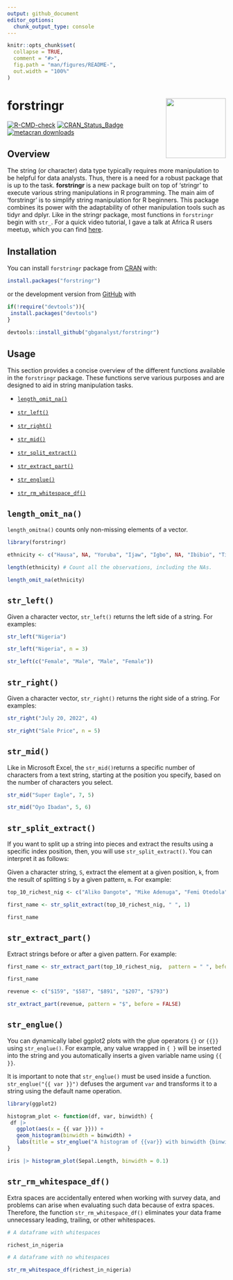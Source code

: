 ```yaml
---
output: github_document
editor_options: 
  chunk_output_type: console
---
```


<!-- README.md is generated from README.Rmd. Please edit that file -->

```r
knitr::opts_chunk$set(
  collapse = TRUE,
  comment = "#>",
  fig.path = "man/figures/README-",
  out.width = "100%"
)
```

# forstringr <a><img src='man/figures/logo.png' align="right" height="138.5" /></a>

<!-- badges: start -->
[![R-CMD-check](https://github.com/gbganalyst/forstringr/actions/workflows/R-CMD-check.yaml/badge.svg)](https://github.com/gbganalyst/forstringr/actions/workflows/R-CMD-check.yaml)
[![CRAN_Status_Badge](https://www.r-pkg.org/badges/version/forstringr)](https://cran.r-project.org/package=forstringr)
[![metacran downloads](https://cranlogs.r-pkg.org/badges/grand-total/forstringr)](https://cran.r-project.org/package=forstringr)
<!-- badges: end -->

## Overview

The string (or character) data type typically requires more manipulation to be helpful for data analysts. Thus, there is a need for a robust package that is up to the task. **forstringr** is a new package built on top of 'stringr' to execute various string manipulations in R programming. The main aim of 'forstringr' is to simplify string manipulation for R beginners. This package combines its power with the adaptability of other manipulation tools such as tidyr and dplyr. Like in the stringr package, most functions in `forstringr` begin with `str_`. For a quick video tutorial, I gave a talk at Africa R users meetup, which you can find [here](https://r4africa.org/event/1sept2022).


## Installation

You can install `forstringr` package from [CRAN](https://cran.r-project.org/) with:

```r
install.packages("forstringr")

```

or the development version from [GitHub](https://github.com/) with

``` r
if(!require("devtools")){
 install.packages("devtools")
}

devtools::install_github("gbganalyst/forstringr")
```

## Usage

This section provides a concise overview of the different functions available in the `forstringr` package. These functions serve various purposes and are designed to aid in string manipulation tasks.

- [`length_omit_na()`](#length_omit_na)

- [`str_left()`](#str_left) 

- [`str_right()`](#str_right) 

- [`str_mid()`](#str_mid) 

- [`str_split_extract()`](#str_split_extract) 

- [`str_extract_part()`](#str_extract_part)

- [`str_englue()`](#str_englue)

- [`str_rm_whitespace_df()`](#str-rm-whitespace-df)


## `length_omit_na()`

`length_omitna()` counts only non-missing elements of a vector.

```r
library(forstringr)

ethnicity <- c("Hausa", NA, "Yoruba", "Ijaw", "Igbo", NA, "Ibibio", "Tiv", "Fulani", "Kanuri", "Others")

length(ethnicity) # Count all the observations, including the NAs.

length_omit_na(ethnicity)
```

## `str_left()` 

Given a character vector, `str_left()` returns the left side of a string. For examples:

```r

str_left("Nigeria")

str_left("Nigeria", n = 3)

str_left(c("Female", "Male", "Male", "Female"))
```

## `str_right()` 

Given a character vector, `str_right()` returns the right side of a string. For examples:

```r

str_right("July 20, 2022", 4)

str_right("Sale Price", n = 5)
```

## `str_mid()` 

Like in Microsoft Excel, the `str_mid()`returns a specific number of characters from a text string, starting at the position you specify, based on the number of characters you select.

```r
str_mid("Super Eagle", 7, 5)

str_mid("Oyo Ibadan", 5, 6)
```

## `str_split_extract()` 

If you want to split up a string into pieces and extract the results using a specific index position, then, you will use `str_split_extract()`. You can interpret it as follows:

Given a character string, `S`, extract the element at a given position, `k`, from the result of splitting `S` by a given pattern, `m`. For example:

```r
top_10_richest_nig <- c("Aliko Dangote", "Mike Adenuga", "Femi Otedola", "Arthur Eze", "Abdulsamad Rabiu", "Cletus Ibeto", "Orji Uzor Kalu", "ABC Orjiakor", "Jimoh Ibrahim", "Tony Elumelu")

first_name <- str_split_extract(top_10_richest_nig, " ", 1)

first_name
```

## `str_extract_part()` 

Extract strings before or after a given pattern. For example:

```r
first_name <- str_extract_part(top_10_richest_nig,  pattern = " ", before = TRUE)

first_name

revenue <- c("$159", "$587", "$891", "$207", "$793")

str_extract_part(revenue, pattern = "$", before = FALSE)
```

## `str_englue()` 

You can dynamically label ggplot2 plots with the glue operators `{}` or `{{}}` using `str_englue()`. For example, any value wrapped in `{ }` will be inserted into the string and you automatically inserts a given variable name using `{{ }}`.

It is important to note that `str_englue()` must be used inside a function. `str_englue("{{ var }}")` defuses the argument `var` and transforms it to a string using the default name operation.

```r
library(ggplot2)

histogram_plot <- function(df, var, binwidth) {
 df |>
   ggplot(aes(x = {{ var }})) +
   geom_histogram(binwidth = binwidth) +
   labs(title = str_englue("A histogram of {{var}} with binwidth {binwidth}"))
}

iris |> histogram_plot(Sepal.Length, binwidth = 0.1)
```


## `str_rm_whitespace_df()`

Extra spaces are accidentally entered when working with survey data, and problems can arise when evaluating such data because of extra spaces. Therefore, the function `str_rm_whitespace_df()` eliminates your data frame unnecessary leading, trailing, or other whitespaces.

```r
# A dataframe with whitespaces

richest_in_nigeria
```
```r
# A dataframe with no whitespaces

str_rm_whitespace_df(richest_in_nigeria)
```



